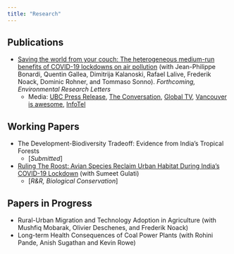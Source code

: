 ```yaml
---
title: "Research"
---
```


## Publications

* [Saving the world from your couch: The heterogeneous medium-run benefits of COVID-19 lockdowns on air pollution](https://iopscience.iop.org/article/10.1088/1748-9326/abee4d) (with Jean-Philippe Bonardi, Quentin Gallea, Dimitrija Kalanoski, Rafael Lalive, Frederik Noack, Dominic Rohner, and Tommaso Sonno). *Forthcoming, Environmental Research Letters*
    + Media: [UBC Press Release](https://news.ubc.ca/2021/04/06/covid-19-lockdowns-only-reduced-air-pollution-in-some-parts-of-the-world/), [The Conversation](https://theconversation.com/covid-19-lockdowns-improved-air-quality-in-some-cities-shedding-light-on-how-to-curb-pollution-158356), [Global TV](https://globalnews.ca/video/7742442/ubc-study-finds-pollution-did-not-decrease-everywhere-during-pandemic/), [Vancouver is awesome](https://www.vancouverisawesome.com/coronavirus-covid-19-local-news/heres-why-covid-19-lockdowns-only-reduced-air-pollution-in-parts-of-the-world-3607865), [InfoTel](https://infotel.ca/newsitem/canada-saw-30-decrease-in-air-pollution-during-first-wave-lockdown-ubc-study/it82126)

## Working Papers

* The Development-Biodiversity Tradeoff: Evidence from India's Tropical Forests
    + [*Submitted*]
    
* [Ruling The Roost: Avian Species Reclaim Urban Habitat During India's COVID-19 Lockdown](https://www.biorxiv.org/content/10.1101/2020.12.15.422890v1) (with Sumeet Gulati)
    + [*R&R, Biological Conservation*]
    
## Papers in Progress

* Rural-Urban Migration and Technology Adoption in Agriculture (with Mushfiq Mobarak, Olivier Deschenes, and Frederik Noack)
* Long-term Health Consequences of Coal Power Plants (with Rohini Pande, Anish Sugathan and Kevin Rowe)